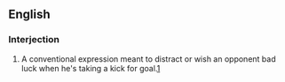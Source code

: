 ==English==

===Interjection===
{{en-interj|head=[[chewie]] [[on]] [[ya]] [[boot]]}}

# {{lb|en|Australian rules football}} A conventional expression meant to distract or wish an opponent bad luck when he's taking a kick for goal.[http://www.uni-koblenz.de/anglistik/subjects/as/papers/bastian/bastian.html##3c]